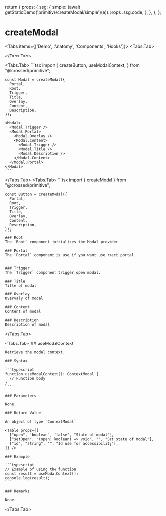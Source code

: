 
  return {
    props: {
      ssg: {
        simple: (await getStaticDemo('primitive/createModal/simple')(e)).props
          .ssg.code,
      },
    },
  };
};

# createModal

<Tabs items={['Demo', 'Anatomy', 'Components', 'Hooks']}>
  <Tabs.Tab>
    <br />
    <CodeDemo Demo={CreateModalSimpleDemo} name="simple" />

  </Tabs.Tab>

  <Tabs.Tab>
    ```tsx
    import {
      createButton,
      useModalContext,
    } from "@crossed/primitive";

    const Modal = createModal({
      Portal,
      Root,
      Trigger,
      Title,
      Overlay,
      Content,
      Description,
    });

    <Modal>
      <Modal.Trigger />
      <Modal.Portal>
        <Modal.Overlay />
        <Modal.Content>
          <Modal.Trigger />
          <Modal.Title />
          <Modal.Description />
        </Modal.Content>
      </Modal.Portal>
    </Modal>
    ```

  </Tabs.Tab>
  <Tabs.Tab>
    ```tsx
    import { createModal } from "@crossed/primitive";

    const Button = createModal({
      Portal,
      Root,
      Trigger,
      Title,
      Overlay,
      Content,
      Description,
    });
    ```
    ### Root
    The `Root` component initializes the Modal provider

    ### Portal
    The `Portal` component is use if you want use react portal.


    ### Trigger
    The `Trigger` component trigger open modal.

    ### Title
    Title of modal

    ### Overlay
    Overvaly of modal

    ### Content
    Content of modal

    ### Description
    Description of modal

  </Tabs.Tab>

  <Tabs.Tab>
    ## useModalContext

    Retrieve the modal context.

    ### Syntax

    ```typescript
    function useModalContext(): ContextModal {
      // Function body
    }
    ```

    ### Parameters

    None.

    ### Return Value

    An object of type `ContextModal`

    <Table props={[
      ["open", `boolean`, "false", "State of modal"],
      ["setOpen", "(open: boolean) => void", "", "Set state of modal"],
      ["id", "string", "", "Id use for accessibility"],
    ]} />

    ### Example

    ```typescript
    // Example of using the function
    const result = useModalContext();
    console.log(result);
    ```

    ### Remarks

    None.

  </Tabs.Tab>
</Tabs>
